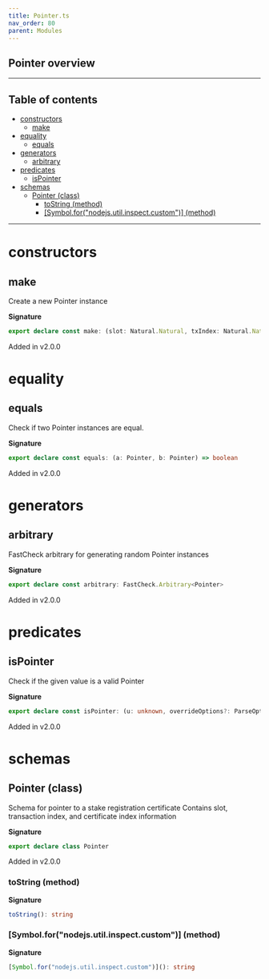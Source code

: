 ```yaml
---
title: Pointer.ts
nav_order: 80
parent: Modules
---
```


## Pointer overview

---

<h2 className="text-delta">Table of contents</h2>

- [constructors](#constructors)
  - [make](#make)
- [equality](#equality)
  - [equals](#equals)
- [generators](#generators)
  - [arbitrary](#arbitrary)
- [predicates](#predicates)
  - [isPointer](#ispointer)
- [schemas](#schemas)
  - [Pointer (class)](#pointer-class)
    - [toString (method)](#tostring-method)
    - [[Symbol.for("nodejs.util.inspect.custom")] (method)](#symbolfornodejsutilinspectcustom-method)

---

# constructors

## make

Create a new Pointer instance

**Signature**

```ts
export declare const make: (slot: Natural.Natural, txIndex: Natural.Natural, certIndex: Natural.Natural) => Pointer
```

Added in v2.0.0

# equality

## equals

Check if two Pointer instances are equal.

**Signature**

```ts
export declare const equals: (a: Pointer, b: Pointer) => boolean
```

Added in v2.0.0

# generators

## arbitrary

FastCheck arbitrary for generating random Pointer instances

**Signature**

```ts
export declare const arbitrary: FastCheck.Arbitrary<Pointer>
```

Added in v2.0.0

# predicates

## isPointer

Check if the given value is a valid Pointer

**Signature**

```ts
export declare const isPointer: (u: unknown, overrideOptions?: ParseOptions | number) => u is Pointer
```

Added in v2.0.0

# schemas

## Pointer (class)

Schema for pointer to a stake registration certificate
Contains slot, transaction index, and certificate index information

**Signature**

```ts
export declare class Pointer
```

Added in v2.0.0

### toString (method)

**Signature**

```ts
toString(): string
```

### [Symbol.for("nodejs.util.inspect.custom")] (method)

**Signature**

```ts
[Symbol.for("nodejs.util.inspect.custom")](): string
```
